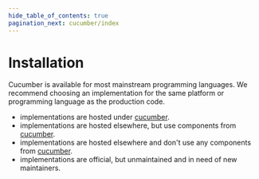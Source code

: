 ```yaml
---
hide_table_of_contents: true
pagination_next: cucumber/index
---
```



# Installation

Cucumber is available for most mainstream programming languages.
We recommend choosing an implementation for the same platform or
programming language as the production code.

* <StatusBadge status="official"/> implementations are hosted under [cucumber](https://github.com/cucumber).
* <StatusBadge status="semi-official"/> implementations are hosted elsewhere, but use components from [cucumber](https://github.com/cucumber).
* <StatusBadge status="unofficial"/> implementations are hosted elsewhere and don't use any components from [cucumber](https://github.com/cucumber).
* <StatusBadge status="unmaintained"/> implementations are official, but unmaintained and in need of new maintainers.

<Implementations />
